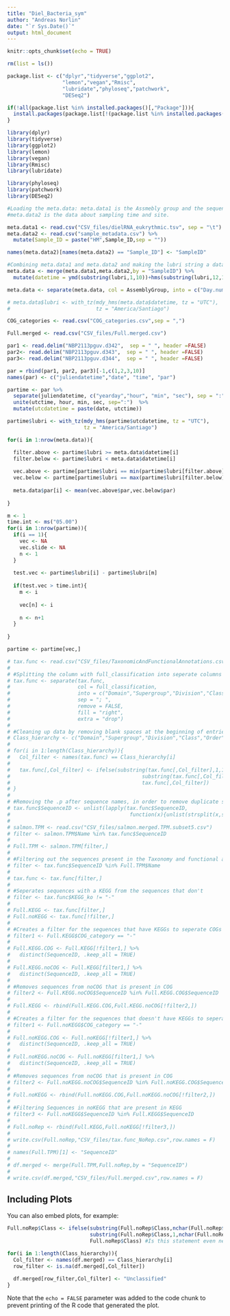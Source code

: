 ```yaml
---
title: "Diel_Bacteria_sym"
author: "Andreas Norlin"
date: "`r Sys.Date()`"
output: html_document
---
```


```r
knitr::opts_chunk$set(echo = TRUE)

rm(list = ls())

package.list <- c("dplyr","tidyverse","ggplot2",
                  "lemon","vegan","Rmisc",
                  "lubridate","phyloseq","patchwork",
                  "DESeq2")

if(!all(package.list %in% installed.packages()[,"Package"])){
  install.packages(package.list[!(package.list %in% installed.packages()[,"Package"])])
}

library(dplyr)
library(tidyverse)
library(ggplot2)
library(lemon)
library(vegan)
library(Rmisc)
library(lubridate)

library(phyloseq)
library(patchwork)
library(DESeq2)

#Loading the meta.data: meta.data1 is the Assmebly group and the sequencing ID (sample ID),
#meta.data2 is the data about sampling time and site.

meta.data1 <- read.csv("CSV_files/dielRNA_eukrythmic.tsv", sep = "\t")
meta.data2 <- read.csv("sample_metadata.csv") %>% 
  mutate(Sample_ID = paste("HM",Sample_ID,sep = ""))

names(meta.data2)[names(meta.data2) == "Sample_ID"] <- "SampleID"

#Combining meta.data1 and meta.data2 and making the lubri string a data + time saved in datetime
meta.data <- merge(meta.data1,meta.data2,by = "SampleID") %>% 
  mutate(datetime = ymd(substring(lubri,1,10))+hms(substring(lubri,12,19)))

meta.data <- separate(meta.data, col = AssemblyGroup, into = c("Day.num","ToD"),sep = "_",remove = FALSE, fill = "right", extra = "drop")

# meta.data$lubri <- with_tz(mdy_hms(meta.data$datetime, tz = "UTC"),
#                            tz = "America/Santiago")

COG_categories <- read.csv("COG_categories.csv",sep = ",")

Full.merged <- read.csv("CSV_files/Full.merged.csv")

par1 <- read.delim("NBP2113pguv.d342",  sep = " ", header =FALSE)
par2<- read.delim("NBP2113pguv.d343",  sep = " ", header =FALSE)
par3<- read.delim("NBP2113pguv.d344",  sep = " ", header =FALSE)

par = rbind(par1, par2, par3)[-1,c(1,2,3,10)]
names(par) <- c("juliendatetime","date", "time", "par")

partime <- par %>% 
  separate(juliendatetime, c("yearday","hour", "min", "sec"), sep = ":" ) %>% 
  unite(utctime, hour, min, sec, sep=":")  %>% 
  mutate(utcdatetime = paste(date, utctime))

partime$lubri <- with_tz(mdy_hms(partime$utcdatetime, tz = "UTC"),
                         tz = "America/Santiago")

for(i in 1:nrow(meta.data)){

  filter.above <- partime$lubri >= meta.data$datetime[i]
  filter.below <- partime$lubri < meta.data$datetime[i]
  
  vec.above <- partime[partime$lubri == min(partime$lubri[filter.above]),]
  vec.below <- partime[partime$lubri == max(partime$lubri[filter.below]),]
  
  meta.data$par[i] <- mean(vec.above$par,vec.below$par)
  
}

m <- 1
time.int <- ms("05.00")
for(i in 1:nrow(partime)){
  if(i == 1){
    vec <- NA
    vec.slide <- NA
    n <- 1
  }
  
  test.vec <- partime$lubri[i] - partime$lubri[m]
  
  if(test.vec > time.int){
    m <- i
    
    vec[n] <- i
    
    n <- n+1
  }
  
}

partime <- partime[vec,]
```


```r
# tax.func <- read.csv("CSV_files/TaxonomicAndFunctionalAnnotations.csv", sep = "\t")
# 
# #Splitting the column with full_classification into seperate columns
# tax.func <- separate(tax.func,
#                      col = full_classification,
#                      into = c("Domain","Supergroup","Division","Class","Order","Family","Genus","Species"),
#                      sep = "; ",
#                      remove = FALSE,
#                      fill = "right",
#                      extra = "drop")
# 
# #Cleaning up data by removing blank spaces at the beginning of entries in the newly separated columns.
# Class_hierarchy <- c("Domain","Supergroup","Division","Class","Order","Family","Genus","Species")
# 
# for(i in 1:length(Class_hierarchy)){
#   Col_filter <- names(tax.func) == Class_hierarchy[i]
#   
#   tax.func[,Col_filter] <- ifelse(substring(tax.func[,Col_filter],1,1) == " ",
#                                           substring(tax.func[,Col_filter],2),
#                                           tax.func[,Col_filter])
# }
# 
# #Removing the .p after sequence names, in order to remove duplicate sequences later.
# tax.func$SequenceID <- unlist(lapply(tax.func$SequenceID,
#                                       function(x){unlist(strsplit(x,split = ".",fixed = TRUE))[1]}))
# 
# salmon.TPM <- read.csv("CSV_files/salmon.merged.TPM.subset5.csv")
# filter <- salmon.TPM$Name %in% tax.func$SequenceID
# 
# Full.TPM <- salmon.TPM[filter,]
# 
# #Filtering out the sequences present in the Taxonomy and functional annotations data, but not in the TPM
# filter <- tax.func$SequenceID %in% Full.TPM$Name
# 
# tax.func <- tax.func[filter,]
# 
# #Seperates sequences with a KEGG from the sequences that don't
# filter <- tax.func$KEGG_ko != "-"
# 
# Full.KEGG <- tax.func[filter,]
# Full.noKEGG <- tax.func[!filter,]
# 
# #Creates a filter for the sequences that have KEGGs to seperate COGs and noCOGs
# filter1 <- Full.KEGG$COG_category == "-"
# 
# Full.KEGG.COG <- Full.KEGG[!filter1,] %>%
#   distinct(SequenceID, .keep_all = TRUE)
# 
# Full.KEGG.noCOG <- Full.KEGG[filter1,] %>%
#   distinct(SequenceID, .keep_all = TRUE)
# 
# #Removes sequences from noCOG that is present in COG
# filter2 <- Full.KEGG.noCOG$SequenceID %in% Full.KEGG.COG$SequenceID
# 
# Full.KEGG <- rbind(Full.KEGG.COG,Full.KEGG.noCOG[!filter2,])
# 
# #Creates a filter for the sequences that doesn't have KEGGs to seperate COGs and noCOGs
# filter1 <- Full.noKEGG$COG_category == "-"
# 
# Full.noKEGG.COG <- Full.noKEGG[!filter1,] %>%
#   distinct(SequenceID, .keep_all = TRUE)
# 
# Full.noKEGG.noCOG <- Full.noKEGG[filter1,] %>%
#   distinct(SequenceID, .keep_all = TRUE)
# 
# #Removes sequences from noCOG that is present in COG
# filter2 <- Full.noKEGG.noCOG$SequenceID %in% Full.noKEGG.COG$SequenceID
# 
# Full.noKEGG <- rbind(Full.noKEGG.COG,Full.noKEGG.noCOG[!filter2,])
# 
# #Filtering Sequences in noKEGG that are present in KEGG
# filter3 <- Full.noKEGG$SequenceID %in% Full.KEGG$SequenceID
# 
# Full.noRep <- rbind(Full.KEGG,Full.noKEGG[!filter3,])
# 
# write.csv(Full.noRep,"CSV_files/tax.func_NoRep.csv",row.names = F)
# 
# names(Full.TPM)[1] <- "SequenceID"
# 
# df.merged <- merge(Full.TPM,Full.noRep,by = "SequenceID")
# 
# write.csv(df.merged,"CSV_files/Full.merged.csv",row.names = F)
```

## Including Plots

You can also embed plots, for example:

```r

Full.noRep$Class <- ifelse(substring(Full.noRep$Class,nchar(Full.noRep$Class)-7) == " (Class)",
                           substring(Full.noRep$Class,1,nchar(Full.noRep$Class)-8),
                           Full.noRep$Class) #Is this statement even needed?

for(i in 1:length(Class_hierarchy)){
  Col_filter <- names(df.merged) == Class_hierarchy[i]
  row_filter <- is.na(df.merged[,Col_filter])

  df.merged[row_filter,Col_filter] <- "Unclassified"
}

```

Note that the `echo = FALSE` parameter was added to the code chunk to prevent printing of the R code that generated the plot.
